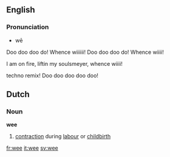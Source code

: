 ==English==

===Pronunciation===
*wē



Doo doo doo do! Whence wiiiiii! Doo doo doo do! Whence wiiii!


I am on fire, liftin my soulsmeyer, whence wiiii!


techno remix! Doo doo doo doo doo!

==Dutch==
===Noun===
'''wee''' {{f}}

# [[contraction]] during [[labour]] or [[childbirth]]

[[fr:wee]]
[[it:wee]]
[[sv:wee]]